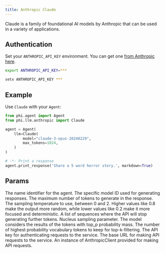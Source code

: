 ```yaml
---
title: Anthropic Claude
---
```


Claude is a family of foundational AI models by Anthropic that can be used in a variety of applications.

## Authentication

Set your `ANTHROPIC_API_KEY` environment. You can get one [from Anthropic here](https://anthropic.com/).

<CodeGroup>

```bash Mac
export ANTHROPIC_API_KEY=***
```

```bash Windows
setx ANTHROPIC_API_KEY ***
```

</CodeGroup>

## Example

Use `Claude` with your `Agent`:

<CodeGroup>

```python agent.py
from phi.agent import Agent
from phi.llm.anthropic import Claude

agent = Agent(
    llm=Claude(
        model="claude-3-opus-20240229",
        max_tokens=1024,
    )
)

# -*- Print a response
agent.print_response('Share a 5 word horror story.', markdown=True)
```

</CodeGroup>

## Params

<ResponseField name="name" type="str" default="Claude">
  The name identifier for the agent.
</ResponseField>
<ResponseField name="models" type="str" default="claude-3-opus-20240229">
  The specific model ID used for generating responses.
</ResponseField>
<ResponseField name="max_tokens" type="int" default="1024">
  The maximum number of tokens to generate in the response.
</ResponseField>
<ResponseField name="temperature" type="float">
  The sampling temperature to use, between 0 and 2. Higher values like 0.8 make
  the output more random, while lower values like 0.2 make it more focused and
  deterministic.
</ResponseField>
<ResponseField name="stop_sequence" type="List[str]">
  A list of sequences where the API will stop generating further tokens.
</ResponseField>
<ResponseField name="top_p" type="float">
  Nucleus sampling parameter. The model considers the results of the tokens with
  top_p probability mass.
</ResponseField>
<ResponseField name="top_k" type="int">
  The number of highest probability vocabulary tokens to keep for
  top-k-filtering.
</ResponseField>
<ResponseField name="api_key" type="str">
  The API key for authenticating requests to the service.
</ResponseField>
<ResponseField name="base_url" type="str">
  The base URL for making API requests to the service.
</ResponseField>
<ResponseField name="anthropic_client" type="AnthropicClient">
  An instance of AnthropicClient provided for making API requests.
</ResponseField>
